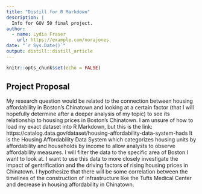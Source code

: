 ```yaml
---
title: "Distill for R Markdown"
description: |
  Info for GOV 50 final project.
author:
  - name: Lydia Fraser 
    url: https://example.com/norajones
date: "`r Sys.Date()`"
output: distill::distill_article
---
```


```r
knitr::opts_chunk$set(echo = FALSE)
```

## Project Proposal

My research question would be related to the connection between housing affordability in Boston's Chinatown and looking at a certain factor (that I will hopefully determine after a deeper analysis of my topic) to see its relationship to housing prices in Boston's Chinatown. 
I am unsure of how to load my exact dataset into R Markdown, but this is the link: https://catalog.data.gov/dataset/housing-affordability-data-system-hads
It is the Housing Affordability Data System which categorizes housing units by affordability and households by income to allow analysts to observe affordability measures. I will filter the data to the specific area of Boston I want to look at. I want to use this data to more closely investigate the impact of gentrification and the driving factors of rising housing prices in Chinatown. 
I hypothesize that there will be some correlation between the timelines of the construction of infrastructure like the Tufts Medical Center and decrease in housing affordability in Chinatown. 




